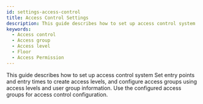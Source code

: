 ```yaml
---
id: settings-access-control
title: Access Control Settings
description: This guide describes how to set up access control system
keywords:
  - Access control
  - Access group
  - Access level
  - Floor
  - Access Permission
---
```


This guide describes how to set up access control system Set entry points and entry times to create access levels, and configure access groups using access levels and user group information. Use the configured access groups for access control configuration.

<DocCardList />
